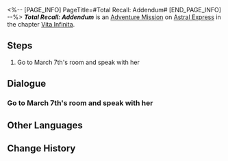 <%-- [PAGE_INFO]
PageTitle=#Total Recall: Addendum#
[END_PAGE_INFO] --%>
{{Stub|Dialogue.}}
{{Mission Infobox
|id            = 2020507
|title         = 
|image         = <!--Mission Total Recall Addendum.png-->
|type          = Adventure
|event_name    = 
|chapter       = Vita Infinita
|requirements  = [[Companion Mission]] ''[[Total Recall]]'' completed
|summary       = <!--official mission summary from Fate's Atlas-->
|characters    = March 7th; Trailblazer
|startLocation = [[Astral Express]] - [[Passenger Cabin]]
|world         = Astral Express
|area          = Passenger Cabin
|prev          = 
|next          = 
|rewards       = 
}}
'''''Total Recall: Addendum''''' is an [[Adventure Mission]] on [[Astral Express]] in the chapter [[Vita Infinita]].

==Steps==
# Go to March 7th's room and speak with her

<!--
==Gameplay Notes==

--><!--
==Trial Character==

-->
==Dialogue==
{{Stub Dialogue}}
{{Dialogue End}}

===Go to March 7th's room and speak with her{{subst:void|<!--202050702-->}}===
{{Mission Description|type=adventure|location=Passenger Cabin|update|With Lady Fu Xuan's help, March 7th experienced a memory palace adventure. Unfortunately, she didn't seem to have gained anything valuable from this adventure...<br />No, maybe it's not completely nothing? Go check it out in her room.}}
{{Dialogue Start}}
:{{tx}}
{{Dialogue End}}

==Other Languages==
{{Other Languages
|en   = Total Recall: Addendum
|zhs  = 全面回忆•补遗
|zht  = 全面回憶•補遺
|ja   = 全て追憶・補完
|ko   = 전반적 회상•보충
|es   = Podemos recordarlo por usted: Apéndice
|fr   = Souvenons-nous : Addenda
|ru   = Вспомнить всё: Дополнение
|th   = หวนย้อนความทรงจำ: เสริม
|vi   = Hồi Ức Toàn Diện - Phụ Lục
|de   = Lückenlose Erinnerung: Addendum
|id   = Mengenang Penuh: Kompensasi
|pt   = A Vingadora do Futuro: Adendo
}}

==Change History==
{{Change History|1.3}}
